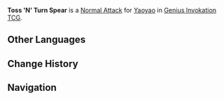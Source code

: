{{About|the Character Card Skill for [[Genius Invokation TCG]]|the Playable Character Talent|Toss 'N' Turn Spear}}
{{Genius Invokation TCG Skill Infobox
|title      = Toss 'N' Turn Spear
|image      = Toss 'N' Turn Spear Character Card Skill.png
|type       = Normal Attack
|character  = Yaoyao
|element    = Dendro
|matching   = 1
|unaligned  = 2
|effect     = Deals 2 {{Color|Physical DMG}}.
|order      = 1
}}
'''Toss 'N' Turn Spear''' is a [[Character Card Normal Attack|Normal Attack]] for [[Yaoyao (Character Card)|Yaoyao]] in [[Genius Invokation TCG]].

==Other Languages==
{{Other Languages|Transclude=Toss 'N' Turn Spear}}

==Change History==
{{Change History|4.1}}

==Navigation==
{{Genius Invokation TCG Skill Navbox|Yaoyao}}